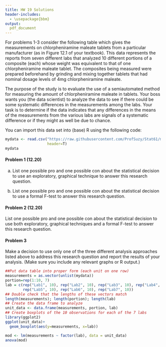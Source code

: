 ```yaml
---
title: HW 19 Solutions
header-includes:
  - \usepackage{bbm}
output:
  pdf_document
---
```


For problems 1-3 consider the following table which gives the measurements on chlorpheniramine maleate tablets from a particular manufacturer (as in Figure 12.1 of your textbook). This data represents the reports from seven different labs that analyzed $10$ different portions of a composite (each) whose weight was equivalent to that of one chlorpheniramine maleate tablet. The composites being measured were prepared beforehand by grinding and mixing together tablets that had nominal dosage levels of $4$mg chlorpheniramine maleate. 

The purpose of the study is to evaluate the use of a semiautomated method for measuring the amount of chlorpheniramine maleate in tablets. Your boss wants you (the data scientist) to analyze the data to see if there could be some systematic differences in the measurements among the labs. Your task is to determine if the data indicates that any differences in the means of the measurements from the various labs are signals of a systematic difference or if they might as well be due to chance.




You can import this data set into (base) R using the following code: 

```r
mydata <- read.csv("https://raw.githubusercontent.com/ProfSuzy/Stat61/main/tablets2.csv", 
                   header=T)
mydata
```

#### Problem 1 (12.20)

(a) List one possible pro and one possible con about the statistical decision to use an exploratory, graphical technique to answer this research question.

(b) List one possible pro and one possible con about the statistical decision to use a formal F-test to answer this research question.

\pagebreak

#### Problem 2 (12.20)

List one possible pro and one possible con about the statistical decision to use both exploratory, graphical techniques and a formal F-test to answer this research question.




\pagebreak

#### Problem 3 

Make a decision to use only one of the three different analysis approaches listed above to address this research question and report the results of your analysis. (Make sure you include any relevant graphs or R output.)


```r
##Put data table into proper form (each unit on one row)
measurements = as.vector(unlist(mydata))
portion=rep(1:10, 7)
lab = c(rep("Lab1", 10), rep("Lab2", 10), rep("Lab3", 10), rep("Lab4", 10), 
        rep("Lab5", 10), rep("Lab6", 10), rep("Lab7", 10))
## Double check that the lengths of these vectors match 
length(measurements); length(portion); length(lab)
## Create the data frame to analyze 
unit_data <- data.frame(measurements, portion, lab)
## Create boxplots of the 10 observations for each of the 7 labs 
library(ggplot2)
ggplot(unit_data)+
  geom_boxplot(aes(y=measurements, x=lab))
```

```r
mod <- lm(measurements ~ factor(lab), data = unit_data)
anova(mod)
```





